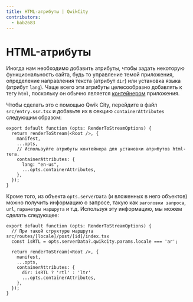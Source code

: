 ```yaml
---
title: HTML-атрибуты | QwikCity
contributors:
  - bab2683
---
```


# HTML-атрибуты

Иногда нам необходимо добавить атрибуты, чтобы задать некоторую функциональность сайта, будь то управление темой приложения, определение направления текста (атрибут `dir`) или установка языка (атрибут `lang`). Чаще всего эти атрибуты целесообразно добавлять к тегу `html`, поскольку он обычно является [контейнером](../../(qwik)/advanced/containers/index.mdx) приложения.

Чтобы сделать это с помощью Qwik City, перейдите в файл `src/entry.ssr.tsx` и добавьте их в секцию `containerAttributes` следующим образом:

```tsx
export default function (opts: RenderToStreamOptions) {
  return renderToStream(<Root />, {
    manifest,
    ...opts,
    // Используйте атрибуты контейнера для установки атрибутов html-тега.
    containerAttributes: {
      lang: "en-us",
      ...opts.containerAttributes,
    },
  });
}
```

Кроме того, из объекта `opts.serverData` (и вложенных в него объектов) можно получить информацию о запросе, такую как `заголовки запроса`, `url`, `параметры маршрута` и т.д.
Используя эту информацию, мы можем сделать следующее:

```tsx
export default function (opts: RenderToStreamOptions) {
  // При такой структуре маршрута src/routes/[locale]/post/[id]/index.tsx
  const isRTL = opts.serverData?.qwikcity.params.locale === 'ar';

  return renderToStream(<Root />, {
    manifest,
    ...opts,
    containerAttributes: {
      dir: isRTL ? 'rtl' : 'ltr'
      ...opts.containerAttributes,
    },
  });
}
```
